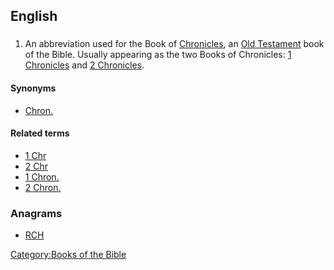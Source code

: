 ==English==

==={{abbreviation}}===
{{en-abbr}}

# {{biblical}} An abbreviation used for the Book of [[Chronicles]], an [[Old Testament]] book of the Bible. Usually appearing as the two Books of Chronicles: [[1 Chronicles]] and [[2 Chronicles]].

====Synonyms====
*[[Chron.]]

====Related terms====
*[[1 Chr]]
*[[2 Chr]]
*[[1 Chron.]]
*[[2 Chron.]]

===Anagrams===
* [[RCH#English|RCH]]

[[Category:Books of the Bible]]